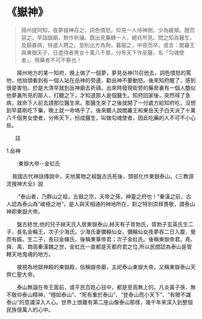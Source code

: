 # 《嶽神》

> 揚州提同知，夜夢嶽神召之，詞色憤怒。仰見一人侍神側，少為緩頰。醒而惡之。早詣嶽廟，默作祈禳。既出見藥肆一人，絕肖所見。問之知為醫生，及歸暴病，特遣人聘之。至則出方為劑，暮服之，中夜而卒。或言：閻羅王與東嶽天子，日遣侍者男女十萬八千眾，分布天下作巫醫，名「勾魂使者」。用藥者不可不察也！

&emsp;&emsp;揚州地方的某一知府，晚上做了一個夢，夢見岳神(1)召他去，詞色憤怒的罵他，他抬頭看到有一個人站在岳神的旁邊，勸岳神不要動怒。後來知府醒了，感到很是害怕，於是大清早就到岳神廟去祈禱。出來時發現街旁的藥房裏有一個人酷似他夢裏所見的那人，打聽之下，才知道那人是個醫生。知府回家後，突然得了急病，就命下人前去請那位醫生來。那醫生來了之後就開了一付處方給知府吃，沒想到早晨剛吃下藥，晚上就一命嗚乎了。後來聽人說閻羅王和東岳天子白天派了十萬八千個男女使者，分佈天下，扮成醫生，叫做勾魂使者，因此吃藥的人不可不小心些。

     
註 

1.岳神

&emsp;&emsp;:東嶽大帝--金虹氏

    我國古代神話傳說中，天地萬物之祖盤古氏死後，頭部化作東嶽泰山。《三教源流搜神大全》說

&emsp;&emsp;:“泰山者，乃群山之祖，五嶽之宗，天帝之孫，神靈之府也！”秦漢之前，古人認為泰山為“峻極之地”，是人與天相通的神地所在，對之特別崇拜畏敬，謂泰山神即東嶽大帝。

&emsp;&emsp;盤古終世,他的兒子赫天氏入居東嶽泰山,赫天有子胥勃氏，胥勃子玄英氏生二子，長名金輪王，次子少海氏。少海氏妻彌輪仙女。彌輪仙女夜夢吞二日入腹，覺而有娠。生二子，長曰金蟬氏，後稱東華帝君；次子金虹氏。後稱東嶽帝君。堯、舜、禹、商周秦漢魏之世，金虹氏一直都是天都府君之位,所以民間認為泰山是管轄天地鬼魂的地方。

&emsp;&emsp;被視為地獄神殿的東嶽殿，俗稱嶽帝廟，主祀泰山東嶽大帝，又稱東嶽泰山天齊仁聖大帝。

&emsp;&emsp;泰山無論在帝王面前，或平民百姓心目中，都是至高無上的。凡炎黃子孫，無不敬仰泰山精神，“穩如泰山”、“死有重於泰山”、“登泰山而小天下”、“有眼不識泰山”的意識深入人心。世界上很難有第二座山像泰山那樣，幾千年來深入到整個民族億萬人的心中。
